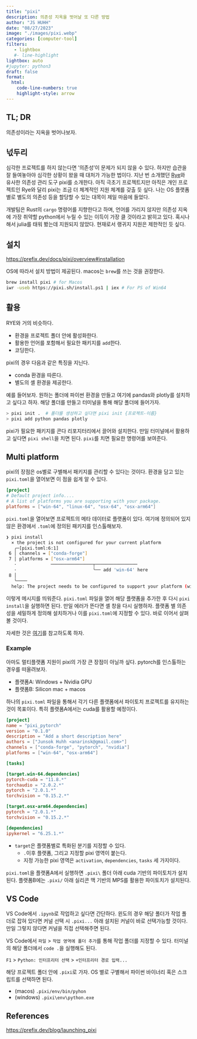 ```yaml
---
title: "pixi" 
description: 의존성 지옥을 벗어날 또 다른 방법 
author: "JS HUHH"
date: "08/27/2023"
image: "./images/pixi.webp"
categories: [computer-tool]
filters:
   - lightbox
   #- line-highlight
lightbox: auto
#jupyter: python3
draft: false
format:
  html:
    code-line-numbers: true
    highlight-style: arrow
---
```


## TL; DR
의존성이라는 지옥을 벗어나보자. 

## 넋두리 
심각한 프로젝트를 하지 않는다면 '의존성'이 문제가 되지 않을 수 있다. 하지만 습관을 잘 들여놓아야 심각한 상황이 왔을 때 대처가 가능한 법이다. 지난 번 소개했던 [Rye](https://www.lostineconomics.com/posts/computer-tool/2023-05-29-rye.html)와 유사한 의존성 관리 도구 pixi를 소개한다. 아직 극초기 프로젝트지만 아직은 개인 프로젝트인 Rye와 달리 pixi는 조금 더 체계적인 지원 체계를 갖출 듯 싶다. 나는 OS 플랫폼 별로 별도의 의존성 등을 할당할 수 있는 대목이 제일 마음에 들었다. 

:::{.column-margin}
개발팀은 Rust의 `cargo` 명령어를 지향한다고 하며, 언어를 가리지 않지만 의존성 지옥에 가장 취약할 python에서 누릴 수 있는 이득이 가장 클 것이라고 밝히고 있다. 혹시나 해서 julia를 태워 봤는데 지원되지 않았다. 현재로서 랭귀지 지원은 제한적인 듯 싶다. 
:::

## 설치 

<https://prefix.dev/docs/pixi/overview#installation>

OS에 따라서 설치 방법이 제공된다. macos는 `brew`를 쓰는 것을 권장한다. 

```bash
brew install pixi # for Macos 
iwr -useb https://pixi.sh/install.ps1 | iex # For PS of Win64
```

## 활용 

RYE와 거의 비슷하다. 

- 환경을 프로젝트 폴더 안에 활성화한다. 
- 활용한 언어를 포함해서 필요한 패키지를 `add`한다. 
- 코딩한다. 

pixi의 경우 다음과 같은 특징을 지닌다. 

- conda 환경을 따른다. 
- 별도의 셸 환경을 제공한다. 

예를 들어보자. 원하는 폴더에 파이썬 환경을 만들고 여기에 pandas와 plotly를 설치하고 싶다고 하자. 해당 폴더를 만들고 터미널을 통해 해당 폴더에 들어가자. 

```bash
> pixi init .  # 폴더를 생성하고 싶다면 pixi init {프로젝트-이름}
> pixi add python pandas plotly 
```

pixi가 필요한 패키지를 콘다 리포지터리에서 끌어와 설치한다. 만일 터미널에서 활용하고 싶다면 `pixi shell`을 치면 된다. `pixi`를 치면 필요한 명령어를 보여준다. 

## Multi platform 

pixi의 장점은 os별로 구별해서 패키지를 관리할 수 있다는 것이다. 환경을 담고 있는 `pixi.toml`을 열어보면 이 점을 쉽게 알 수 있다.

```toml
[project]
# Default project info....
# A list of platforms you are supporting with your package.
platforms = ["win-64", "linux-64", "osx-64", "osx-arm64"]
```

`pixi.toml`을 열어보면 프로젝트의 메타 데이터로 플랫폼이 있다. 여기에 정의되어 있지 않은 환경에서 `.toml`에 정의된 패키지를 인스톨해보자. 

```bash
❯ pixi install
  × the project is not configured for your current platform
   ╭─[pixi.toml:6:1]
 6 │ channels = ["conda-forge"]
 7 │ platforms = ["osx-arm64"]
   ·             ────────────────┬────────────────
   ·                             ╰── add 'win-64' here
 8 │
   ╰────
  help: The project needs to be configured to support your platform (win-64).
```

이렇게 메시지를 띄워준다. `pixi.toml` 파일을 열어 해당 플랫폼을 추가한 후 다시 `pixi install`을 실행하면 된다. 만일 에러가 뜬다면 셸 창을 다시 실행하자. 플랫폼 별 의존성을 세밀하게 정의해 설치하거나 이를 `pixi.toml`에 지정할 수 있다. 바로 이어서 살펴볼 것이다. 

:::{.column-margin}
자세한 것은 [여기](https://prefix.dev/docs/pixi/advanced/multi_platform_configuration)를 참고하도록 하자. 
:::

### Example 

아마도 멀티플랫폼 지원이 pixi의 가장 큰 장점이 아닐까 싶다. pytorch를 인스톨하는 경우를 떠올려보자. 

- 플랫폼A: Windows + Nvidia GPU 
- 플랫폼B: Silicon mac + macos

하나의 `pixi.toml` 파일을 통해서 각기 다른 플랫폼에서 파이토치 프로젝트를 유지하는 것이 목표이다. 특히 플랫폼A에서는 cuda를 활용할 예정이다. 

```.toml
[project]
name = "pixi_pytorch"
version = "0.1.0"
description = "Add a short description here"
authors = ["Junsok Huhh <anarinsk@gmail.com>"]
channels = ["conda-forge", "pytorch", "nvidia"]
platforms = ["win-64", "osx-arm64"]

[tasks]

[target.win-64.dependencies]
pytorch-cuda = "11.8.*"
torchaudio = "2.0.2.*"
pytorch = "2.0.1.*"
torchvision = "0.15.2.*"

[target.osx-arm64.dependencies]
pytorch = "2.0.1.*"
torchvision = "0.15.2.*"

[dependencies]
ipykernel = "6.25.1.*"
```

- `target`은 플랫폼별로 특화된 분기를 지정할 수 있다. 
  - `.`이후 플랫폼, 그리고 지정할 pixi 영역이 붙는다. 
  - 지정 가능한 pixi 영역은 `activation`, `dependencies`, `tasks` 세 가지이다. 

`pixi.toml`을 플랫폼A에서 실행하면 `.pixi\` 폴더 아래 cuda 기반의 파이토치가 설치된다. 플랫폼B에는 `.pixi/` 아래 실리콘 맥 기반의 MPS를 활용한 파이토치가 설치된다. 

## VS Code 

VS Code에서 `.ipynb`로 작업하고 싶다면 간단하다. 윈도의 경우 해당 폴더가 작업 폴더로 잡혀 있다면 커널 선택 시 `.pixi...` 아래 설치된 커널이 바로 선택가능할 것이다. 만일 그렇지 않다면 커널을 직접 선택해주면 된다. 

:::{.column-margin}
VS Code에서 `파일` > `작업 영역에 폴더 추가`를 통해 작업 폴더를 지정할 수 있다. 터미널의 해당 폴더에서 `code .`을 실행해도 된다. 
:::

:::{.callout-tip title="인터프리터 경로 설정"}
`F1` > `Python: 인터프리터 선택` > `+인터프리터 경로 입력...`
:::

해당 프로젝트 폴더 안에 `.pixi`로 가자. OS 별로 구별해서 파이썬 바이너리 혹은 스크립트를 선택하면 된다. 

- (macos) `.pixi/env/bin/pyhon`
- (windows) `.pixi\env\python.exe`

## References

<https://prefix.dev/blog/launching_pixi>
